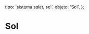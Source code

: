 
  tipo: 'sistema solar, sol',
  objeto: 'Sol',
};

# Sol

<Imagen
  src="registro/sol_20201201_dsc05191.jpg"
  fecha="20201201"
/>

<Imagen
  src="registro/sol_20201201_1_152049_l5_ap666.png"
  fecha="20201201"
/>

<Imagen
  src="registro/sol_20140400_sol.jpg"
  fecha="20140400"
  desc="Captado con una camara digital y Reflector 150mm a F10"
/>